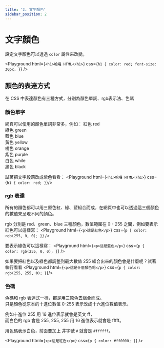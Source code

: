 ```yaml
---
title: '2. 文字顏色'
sidebar_position: 2
---
```


# 文字顏色
設定文字顏色可以透過 `color` 屬性來改變。

<Playground html={`<h1>哈囉 HTML</h1>`}
css={`
h1 {
  color: red;
  font-size: 30px;
}
`}
/>

## 顏色的表達方式
在 CSS 中表達顏色有三種方式，分別為顏色單詞、rgb表示法、色碼

### 顏色單字
網頁可以使用的顏色單詞非常多，例如：
紅色 red<br/>
綠色 green<br/>
藍色 blue<br/>
黃色 yellow<br/>
橘色 orange<br/>
紫色 purple<br/>
白色 while<br/>
黑色 black<br/>

試著把文字段落改成紫色看看：
<Playground html={`<h1>哈囉 HTML</h1>`} css={`h1 { color: red; }`}/>

### rgb 表達
所有的顏色都可以用三原色紅、綠、藍組合而成，在網頁中也可以透過這三個顏色的數值來呈現不同的顏色。

rgb 分別是 red、green、blue 三種顏色，數值範圍在 0 - 255 之間，例如要表示紅色可以這樣寫：
<Playground html={`<p>這是紅色</p>`} css={`p { color: rgb(255, 0, 0); }`} />

要表示綠色可以這樣寫：
<Playground html={`<p>這是藍色</p>`} css={`p { color: rgb(255, 0, 0); }`} />

如果要把紅色以及綠色都調整到最大數值 255 組合出來的顏色會是什麼呢？試著執行看看
<Playground html={`<p>這是什麼顏色呢</p>`}
css={`p { color: rgb(255, 255, 0); }`}/>

### 色碼
色碼和 rgb 表達式一樣，都是用三原色去組合而成。<br/>
只是顏色從原本的十進位數值 0-255 表示改成十六進位數值表示。

例如十進位 255 用 16 進位表示就會是英文 ff，<br/>
而白色的 rgb 會是 255, 255, 255 用 16 進位表示就會是 fffff。

用色碼表示白色，前面要加上 井字號 `#` 就會是 `#ffffff`。

<Playground html={`<p>這是紅色</p>`}
css={`
p {
  color: #ff0000;
}
`}
/>
